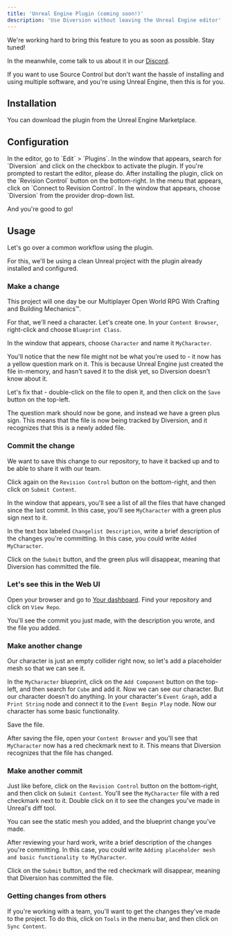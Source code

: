 ```yaml
---
title: 'Unreal Engine Plugin (coming soon!)'
description: 'Use Diversion without leaving the Unreal Engine editor'
---
```


<Card title="Coming soon!" icon="triangle-exclamation" iconType="duotone">
  We're working hard to bring this feature to you as soon as possible. Stay tuned!
  
  In the meanwhile, come talk to us about it in our [Discord](https://discord.com/invite/HDAGJvgkuT).
</Card>

If you want to use Source Control but don't want the hassle of installing and using multiple software, and you're using Unreal Engine, then this is for you.

## Installation
You can download the plugin from the Unreal Engine Marketplace.


## Configuration

<Steps>
  <Step title="Activate the plugin">
    In the editor, go to `Edit` > `Plugins`. In the window that appears, search for `Diversion` and click on the checkbox to activate the plugin. If you're prompted to restart the editor, please do.
  </Step>
  <Step title="Enable revision control">
    After installing the plugin, click on the `Revision Control` button on the bottom-right. In the menu that appears, click on `Connect to Revision Control`.
  </Step>
  <Step title="Choose provider">
    In the window that appears, choose `Diversion` from the provider drop-down list.
  </Step>
  <Step title="Initialize repository"></Step>
  <Step title="Accept settings"></Step>
</Steps>

And you're good to go!

## Usage

Let's go over a common workflow using the plugin.

For this, we'll be using a clean Unreal project with the plugin already installed and configured.

### Make a change

This project will one day be our Multiplayer Open World RPG With Crafting and Building Mechanics&trade;.

For that, we'll need a character. Let's create one. In your `Content Browser`, right-click and choose `Blueprint Class`.

In the window that appears, choose `Character` and name it `MyCharacter`.

You'll notice that the new file might not be what you're used to - it now has a yellow question mark on it. This is because Unreal Engine just created the file in-memory, and hasn't saved it to the disk yet, so Diversion doesn't know about it.

Let's fix that - double-click on the file to open it, and then click on the `Save` button on the top-left.

The question mark should now be gone, and instead we have a green plus sign. This means that the file is now being tracked by Diversion, and it recognizes that this is a newly added file.

### Commit the change

We want to save this change to our repository, to have it backed up and to be able to share it with our team.

Click again on the `Revision Control` button on the bottom-right, and then click on `Submit Content`.

In the window that appears, you'll see a list of all the files that have changed since the last commit. In this case, you'll see `MyCharacter` with a green plus sign next to it.

In the text box labeled `Changelist Description`, write a brief description of the changes you're committing. In this case, you could write `Added MyCharacter`.

Click on the `Submit` button, and the green plus will disappear, meaning that Diversion has committed the file.

### Let's see this in the Web UI

Open your browser and go to [Your dashboard](https://app.diversion.dev). Find your repository and click on `View Repo`.

You'll see the commit you just made, with the description you wrote, and the file you added.

### Make another change

Our character is just an empty collider right now, so let's add a placeholder mesh so that we can see it.

In the `MyCharacter` blueprint, click on the `Add Component` button on the top-left, and then search for `Cube` and add it. Now we can see our character.
But our character doesn't do anything. In your character's `Event Graph`, add a `Print String` node and connect it to the `Event Begin Play` node. Now our character has some basic functionality.

Save the file.

After saving the file, open your `Content Browser` and you'll see that `MyCharacter` now has a red checkmark next to it. This means that Diversion recognizes that the file has changed.

### Make another commit

Just like before, click on the `Revision Control` button on the bottom-right, and then click on `Submit Content`.
You'll see the `MyCharacter` file with a red checkmark next to it. Double click on it to see the changes you've made in Unreal's diff tool.

You can see the static mesh you added, and the blueprint change you've made.

After reviewing your hard work, write a brief description of the changes you're committing. In this case, you could write `Adding placeholder mesh and basic functionality to MyCharacter`.

Click on the `Submit` button, and the red checkmark will disappear, meaning that Diversion has committed the file.

### Getting changes from others

If you're working with a team, you'll want to get the changes they've made to the project. To do this, click on `Tools` in the menu bar, and then click on `Sync Content`.
